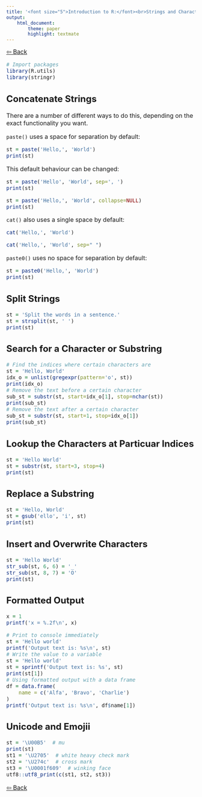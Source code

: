 ```yaml
---
title: '<font size="5">Introduction to R:</font><br>Strings and Characters'
output:
    html_document:
        theme: paper
        highlight: textmate
---
```

<font size="3">
[⇦ Back](../../R.html)

```r
# Import packages
library(R.utils)
library(stringr)
```

## Concatenate Strings
There are a number of different ways to do this, depending on the exact functionality you want.

`paste()` uses a space for separation by default:
```r
st = paste('Hello,', 'World')
print(st)
```

This default behaviour can be changed:
```r
st = paste('Hello', 'World', sep=', ')
print(st)

st = paste('Hello,', 'World', collapse=NULL)
print(st)
```

`cat()` also uses a single space by default:
```r
cat('Hello,', 'World')

cat('Hello,', 'World', sep=" ")
```

`paste0()` uses no space for separation by default:
```r
st = paste0('Hello,', 'World')
print(st)
```

## Split Strings

```r
st = 'Split the words in a sentence.'
st = strsplit(st, ' ')
print(st)
```

## Search for a Character or Substring

```r
# Find the indices where certain characters are
st = 'Hello, World'
idx_o = unlist(gregexpr(pattern='o', st))
print(idx_o)
# Remove the text before a certain character
sub_st = substr(st, start=idx_o[1], stop=nchar(st))
print(sub_st)
# Remove the text after a certain character
sub_st = substr(st, start=1, stop=idx_o[1])
print(sub_st)
```

## Lookup the Characters at Particuar Indices

```r
st = 'Hello World'
st = substr(st, start=3, stop=4)
print(st)
```

## Replace a Substring

```r
st = 'Hello, World'
st = gsub('ello', 'i', st)
print(st)
```

## Insert and Overwrite Characters

```r
st = 'Hello World'
str_sub(st, 6, 6) = '_'
str_sub(st, 8, 7) = 'O'
print(st)
```

## Formatted Output

```r
x = 1
printf('x = %.2f\n', x)

# Print to console immediately
st = 'Hello world'
printf('Output text is: %s\n', st)
# Write the value to a variable
st = 'Hello world'
st = sprintf('Output text is: %s', st)
print(st[1])
# Using formatted output with a data frame
df = data.frame(
    name = c('Alfa', 'Bravo', 'Charlie')
)
printf('Output text is: %s\n', df$name[1])
```

## Unicode and Emojii

```r
st = '\U00B5'  # mu
print(st)
st1 = '\U2705'  # white heavy check mark
st2 = '\U274c'  # cross mark
st3 = '\U0001f609'  # winking face
utf8::utf8_print(c(st1, st2, st3))
```

[⇦ Back](../../R.html)

</font>
